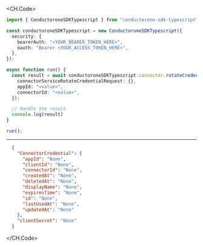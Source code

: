 
<CH.Code>
```typescript RotateCredential.ts
import { ConductoroneSDKTypescript } from "conductorone-sdk-typescript";

const conductoroneSDKTypescript = new ConductoroneSDKTypescript({
  security: {
    bearerAuth: "<YOUR_BEARER_TOKEN_HERE>",
    oauth: "Bearer <YOUR_ACCESS_TOKEN_HERE>",
  },
});

async function run() {
  const result = await conductoroneSDKTypescript.connector.rotateCredential({
    connectorServiceRotateCredentialRequest: {},
    appId: "<value>",
    connectorId: "<value>",
  });

  // Handle the result
  console.log(result)
}

run();
```
---

```json Example Response
  {
    "ConnectorCredential": {
      "appId": "None",
      "clientId": "None",
      "connectorId": "None",
      "createdAt": "None",
      "deletedAt": "None",
      "displayName": "None",
      "expiresTime": "None",
      "id": "None",
      "lastUsedAt": "None",
      "updatedAt": "None"
    },
    "clientSecret": "None"
  }
```
</CH.Code>
